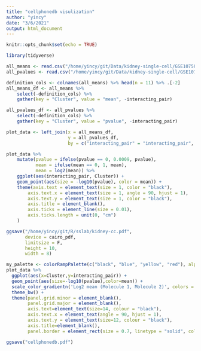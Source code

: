 ```yaml
---
title: "cellphonedb visulization"
author: "yincy"
date: "3/6/2021"
output: html_document
---
```


```r
knitr::opts_chunk$set(echo = TRUE)
```


```r
library(tidyverse)
```


```r
all_means <- read.csv("/home/yincy/git/Data/kidney-single-cell/GSE107585/kidney-sc-communication/means.csv", check.names = F)
all_pvalues <- read.csv("/home/yincy/git/Data/kidney-single-cell/GSE107585/kidney-sc-communication/pvalues.csv", check.names = F)
```


```r
definition_cols <- colnames(all_means) %>% head(n = 11) %>% .[-2]
all_means_df <- all_means %>% 
    select(-definition_cols) %>% 
    gather(key = "Cluster", value = "mean", -interacting_pair)

all_pvalues_df <- all_pvalues %>% 
    select(-definition_cols) %>% 
    gather(key = "Cluster", value = "pvalue", -interacting_pair)

plot_data <- left_join(x = all_means_df, 
                       y = all_pvalues_df, 
                       by = c("interacting_pair" = "interacting_pair", "Cluster" = "Cluster"))
```

```r
plot_data %>% 
    mutate(pvalue = ifelse(pvalue == 0, 0.0009, pvalue), 
           mean = ifelse(mean == 0, 1, mean), 
           mean = log2(mean)) %>% 
    ggplot(aes(interacting_pair, Cluster)) +
    geom_point(aes(size = -log10(pvalue), color = mean)) +
    theme(axis.text = element_text(size = 1, color = "black"), 
        axis.text.x = element_text(size = 1, angle = 90, hjust = 1), 
        axis.text.y = element_text(size = 1, color = "black"), 
        axis.title = element_blank(), 
        axis.ticks = element_line(size = 0.01), 
        axis.ticks.length = unit(0, "cm")
    )

ggsave("/home/yincy/git/R/sslab/kidney-cc.pdf", 
       device = cairo_pdf, 
       limitsize = F, 
       height = 10, 
       width = 8)
```


```r
my_palette <- colorRampPalette(c("black", "blue", "yellow", "red"), alpha=TRUE)(n=399)
plot_data %>% 
  ggplot(aes(x=Cluster,y=interacting_pair)) +
  geom_point(aes(size=-log10(pvalue),color=mean)) +
  scale_color_gradientn('Log2 mean (Molecule 1, Molecule 2)', colors = my_palette) +
  theme_bw() +
  theme(panel.grid.minor = element_blank(),
        panel.grid.major = element_blank(),
        axis.text=element_text(size=14, colour = "black"),
        axis.text.x = element_text(angle = 90, hjust = 1),
        axis.text.y = element_text(size=12, colour = "black"),
        axis.title=element_blank(),
        panel.border = element_rect(size = 0.7, linetype = "solid", colour = "black"))

ggsave("cellphonedb.pdf")
```

